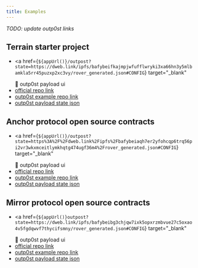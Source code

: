 ```yaml
---
title: Examples
---
```



_TODO: update outp0st links_

## Terrain starter project

- <a
    href={`${appUrl()}/outpost?state=https://dweb.link/ipfs/bafybeifkajmpjwfufflwryki3xa66hn3y5mlbamkla5rr45puzxp2xc3vy/rover_generated.json#CONFIG`}
    target="_blank"
  >
    🎇 outp0st payload ui
  </a>
- [official repo link](https://github.com/iboss-ptk/terrain)
- [outp0st example repo link](https://github.com/dimkk/terra-outpost-mono/tree/main/packages/examples/terrain-starter)
- [outp0st payload state json](https://github.com/dimkk/terra-outpost-mono/blob/main/packages/examples/terrain-starter/test.json)

## Anchor protocol open source contracts

- <a
    href={`${appUrl()}/outpost?state=https%3A%2F%2Fdweb.link%2Fipfs%2Fbafybeiaqh7er2yfohcqp6trq56pi2vr3wkxmceitlymkhqtg474ugf36m4%2Frover_generated.json#CONFIG`}
    target="_blank"
  >
    🎇 outp0st payload ui
  </a>
- [official repo link](https://github.com/Anchor-Protocol/anchor-token-contracts)
- [outp0st example repo link](https://github.com/dimkk/terra-outpost-mono/tree/main/packages/examples/anchor-token-contracts)
- [outp0st payload state json](https://github.com/dimkk/terra-outpost-mono/blob/main/packages/examples/anchor-token-contracts/test.json)

## Mirror protocol open source contracts

- <a
    href={`${appUrl()}outpost?state=https://dweb.link/ipfs/bafybeibg3chjqw7ixk5opxrzmbvue27c5oxao4v5fgdqwvf7thycifsmny/rover_generated.json#CONFIG`}
    target="_blank"
  >
    🎇 outp0st payload ui
  </a>
- [official repo link](https://github.com/Mirror-Protocol/mirror-contracts)
- [outp0st example repo link](https://github.com/dimkk/terra-outpost-mono/tree/main/packages/examples/mirror-contracts)
- [outp0st payload state json](https://github.com/dimkk/terra-outpost-mono/blob/main/packages/examples/mirror-contracts/test.json)
